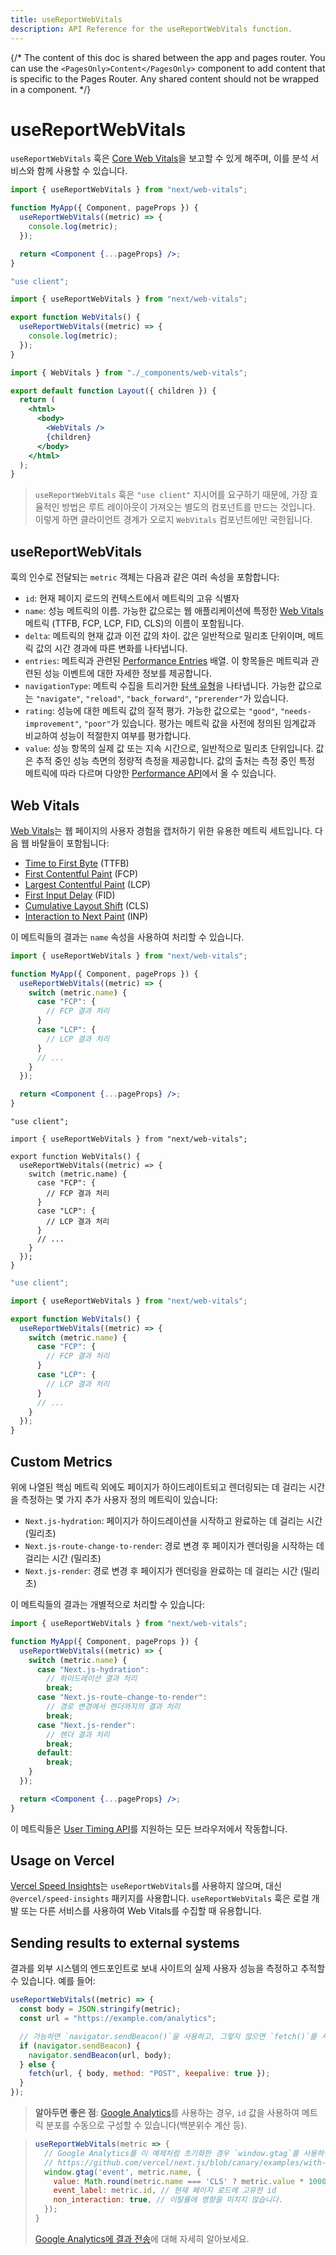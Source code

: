 ```yaml
---
title: useReportWebVitals
description: API Reference for the useReportWebVitals function.
---
```


{/* The content of this doc is shared between the app and pages router. You can use the `<PagesOnly>Content</PagesOnly>` component to add content that is specific to the Pages Router. Any shared content should not be wrapped in a component. */}

# useReportWebVitals

`useReportWebVitals` 훅은 [Core Web Vitals](https://web.dev/vitals/)을 보고할 수 있게 해주며, 이를 분석 서비스와 함께 사용할 수 있습니다.

<PagesOnly>

```jsx filename="pages/_app.js"
import { useReportWebVitals } from "next/web-vitals";

function MyApp({ Component, pageProps }) {
  useReportWebVitals((metric) => {
    console.log(metric);
  });

  return <Component {...pageProps} />;
}
```

</PagesOnly>

<AppOnly>

```jsx filename="app/_components/web-vitals.js"
"use client";

import { useReportWebVitals } from "next/web-vitals";

export function WebVitals() {
  useReportWebVitals((metric) => {
    console.log(metric);
  });
}
```

```jsx filename="app/layout.js"
import { WebVitals } from "./_components/web-vitals";

export default function Layout({ children }) {
  return (
    <html>
      <body>
        <WebVitals />
        {children}
      </body>
    </html>
  );
}
```

> `useReportWebVitals` 훅은 `"use client"` 지시어를 요구하기 때문에, 가장 효율적인 방법은 루트 레이아웃이 가져오는 별도의 컴포넌트를 만드는 것입니다. 이렇게 하면 클라이언트 경계가 오로지 `WebVitals` 컴포넌트에만 국한됩니다.

</AppOnly>

## useReportWebVitals

훅의 인수로 전달되는 `metric` 객체는 다음과 같은 여러 속성을 포함합니다:

- `id`: 현재 페이지 로드의 컨텍스트에서 메트릭의 고유 식별자
- `name`: 성능 메트릭의 이름. 가능한 값으로는 웹 애플리케이션에 특정한 [Web Vitals](#web-vitals) 메트릭 (TTFB, FCP, LCP, FID, CLS)의 이름이 포함됩니다.
- `delta`: 메트릭의 현재 값과 이전 값의 차이. 값은 일반적으로 밀리초 단위이며, 메트릭 값의 시간 경과에 따른 변화를 나타냅니다.
- `entries`: 메트릭과 관련된 [Performance Entries](https://developer.mozilla.org/docs/Web/API/PerformanceEntry) 배열. 이 항목들은 메트릭과 관련된 성능 이벤트에 대한 자세한 정보를 제공합니다.
- `navigationType`: 메트릭 수집을 트리거한 [탐색 유형](https://developer.mozilla.org/docs/Web/API/PerformanceNavigationTiming/type)을 나타냅니다. 가능한 값으로는 `"navigate"`, `"reload"`, `"back_forward"`, `"prerender"`가 있습니다.
- `rating`: 성능에 대한 메트릭 값의 질적 평가. 가능한 값으로는 `"good"`, `"needs-improvement"`, `"poor"`가 있습니다. 평가는 메트릭 값을 사전에 정의된 임계값과 비교하여 성능이 적절한지 여부를 평가합니다.
- `value`: 성능 항목의 실제 값 또는 지속 시간으로, 일반적으로 밀리초 단위입니다. 값은 추적 중인 성능 측면의 정량적 측정을 제공합니다. 값의 출처는 측정 중인 특정 메트릭에 따라 다르며 다양한 [Performance API](https://developer.mozilla.org/docs/Web/API/Performance_API)에서 올 수 있습니다.

## Web Vitals

[Web Vitals](https://web.dev/vitals/)는 웹 페이지의 사용자 경험을 캡처하기 위한 유용한 메트릭 세트입니다. 다음 웹 바탈들이 포함됩니다:

- [Time to First Byte](https://developer.mozilla.org/docs/Glossary/Time_to_first_byte) (TTFB)
- [First Contentful Paint](https://developer.mozilla.org/docs/Glossary/First_contentful_paint) (FCP)
- [Largest Contentful Paint](https://web.dev/lcp/) (LCP)
- [First Input Delay](https://web.dev/fid/) (FID)
- [Cumulative Layout Shift](https://web.dev/cls/) (CLS)
- [Interaction to Next Paint](https://web.dev/inp/) (INP)

이 메트릭들의 결과는 `name` 속성을 사용하여 처리할 수 있습니다.

<PagesOnly>

```jsx filename="pages/_app.js"
import { useReportWebVitals } from "next/web-vitals";

function MyApp({ Component, pageProps }) {
  useReportWebVitals((metric) => {
    switch (metric.name) {
      case "FCP": {
        // FCP 결과 처리
      }
      case "LCP": {
        // LCP 결과 처리
      }
      // ...
    }
  });

  return <Component {...pageProps} />;
}
```

</PagesOnly>

<AppOnly>

```tsx filename="app/components/web-vitals.tsx" switcher
"use client";

import { useReportWebVitals } from "next/web-vitals";

export function WebVitals() {
  useReportWebVitals((metric) => {
    switch (metric.name) {
      case "FCP": {
        // FCP 결과 처리
      }
      case "LCP": {
        // LCP 결과 처리
      }
      // ...
    }
  });
}
```

```jsx filename="app/components/web-vitals.js" switcher
"use client";

import { useReportWebVitals } from "next/web-vitals";

export function WebVitals() {
  useReportWebVitals((metric) => {
    switch (metric.name) {
      case "FCP": {
        // FCP 결과 처리
      }
      case "LCP": {
        // LCP 결과 처리
      }
      // ...
    }
  });
}
```

</AppOnly>

<PagesOnly>

## Custom Metrics

위에 나열된 핵심 메트릭 외에도 페이지가 하이드레이트되고 렌더링되는 데 걸리는 시간을 측정하는 몇 가지 추가 사용자 정의 메트릭이 있습니다:

- `Next.js-hydration`: 페이지가 하이드레이션을 시작하고 완료하는 데 걸리는 시간 (밀리초)
- `Next.js-route-change-to-render`: 경로 변경 후 페이지가 렌더링을 시작하는 데 걸리는 시간 (밀리초)
- `Next.js-render`: 경로 변경 후 페이지가 렌더링을 완료하는 데 걸리는 시간 (밀리초)

이 메트릭들의 결과는 개별적으로 처리할 수 있습니다:

```jsx filename="pages/_app.js"
import { useReportWebVitals } from "next/web-vitals";

function MyApp({ Component, pageProps }) {
  useReportWebVitals((metric) => {
    switch (metric.name) {
      case "Next.js-hydration":
        // 하이드레이션 결과 처리
        break;
      case "Next.js-route-change-to-render":
        // 경로 변경에서 렌더까지의 결과 처리
        break;
      case "Next.js-render":
        // 렌더 결과 처리
        break;
      default:
        break;
    }
  });

  return <Component {...pageProps} />;
}
```

이 메트릭들은 [User Timing API](https://caniuse.com/#feat=user-timing)를 지원하는 모든 브라우저에서 작동합니다.

</PagesOnly>

## Usage on Vercel

[Vercel Speed Insights](https://vercel.com/docs/speed-insights/quickstart)는 `useReportWebVitals`를 사용하지 않으며, 대신 `@vercel/speed-insights` 패키지를 사용합니다. `useReportWebVitals` 훅은 로컬 개발 또는 다른 서비스를 사용하여 Web Vitals를 수집할 때 유용합니다.

## Sending results to external systems

결과를 외부 시스템의 엔드포인트로 보내 사이트의 실제 사용자 성능을 측정하고 추적할 수 있습니다. 예를 들어:

```js
useReportWebVitals((metric) => {
  const body = JSON.stringify(metric);
  const url = "https://example.com/analytics";

  // 가능하면 `navigator.sendBeacon()`을 사용하고, 그렇지 않으면 `fetch()`를 사용합니다.
  if (navigator.sendBeacon) {
    navigator.sendBeacon(url, body);
  } else {
    fetch(url, { body, method: "POST", keepalive: true });
  }
});
```

> **알아두면 좋은 점**: [Google Analytics](https://analytics.google.com/analytics/web/)를 사용하는 경우, `id` 값을 사용하여 메트릭 분포를 수동으로 구성할 수 있습니다(백분위수 계산 등).

> ```js
> useReportWebVitals(metric => {
>   // Google Analytics를 이 예제처럼 초기화한 경우 `window.gtag`를 사용하십시오:
>   // https://github.com/vercel/next.js/blob/canary/examples/with-google-analytics/pages/_app.js
>   window.gtag('event', metric.name, {
>     value: Math.round(metric.name === 'CLS' ? metric.value * 1000 : metric.value), // 값은 정수여야 합니다
>     event_label: metric.id, // 현재 페이지 로드에 고유한 id
>     non_interaction: true, // 이탈률에 영향을 미치지 않습니다.
>   });
> }
> ```
>
> [Google Analytics에 결과 전송](https://github.com/GoogleChrome/web-vitals#send-the-results-to-google-analytics)에 대해 자세히 알아보세요.
